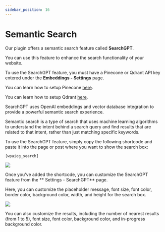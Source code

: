 ```yaml
---
sidebar_position: 16
---
```



# Semantic Search

Our plugin offers a semantic search feature called **SearchGPT**.

You can use this feature to enhance the search functionality of your website.

To use the SearchGPT feature, you must have a Pinecone or Qdrant API key entered under the **Embeddings - Settings** page.

You can learn how to setup Pinecone [here](/docs/embeddings#pinecone-setup).

You can learn how to setup Qdrant [here](/docs/embeddings#qdrant-setup).

SearchGPT uses OpenAI embeddings and vector database integration to provide a powerful semantic search experience.

Semantic search is a type of search that uses machine learning algorithms to understand the intent behind a search query and find results that are related to that intent, rather than just matching specific keywords.

To use the SearchGPT feature, simply copy the following shortcode and paste it into the page or post where you want to show the search box:

``[wpaicg_search]``

<img src={Search} />

Once you've added the shortcode, you can customize the SearchGPT feature from the ** Settings - SearchGPT** page.

Here, you can customize the placeholder message, font size, font color, border color, background color, width, and height for the search box.

<img src={SearchSettings} />

You can also customize the results, including the number of nearest results (from 1 to 5), font size, font color, background color, and in-progress background color.